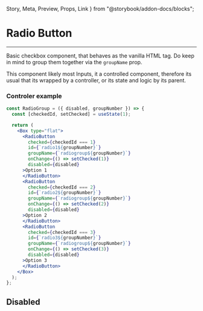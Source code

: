   Story,
  Meta,
  Preview,
  Props,
  Link
} from "@storybook/addon-docs/blocks";

<Meta title='Inputs/Radio Button' component={RadioButton} />

# Radio Button

<hr />

Basic checkbox component, that behaves as the vanilla HTML tag. Do keep in mind to group them together via the ```groupName``` prop.

<Preview withSource="none">
  <Story name="Base">
    <RadioGroup groupNumber={1} />
  </Story>
</Preview>

This component likely most Inputs, it a controlled component, therefore its usual that its wrapped
by a controller, or its state and logic by its parent.

### Controler example

```jsx
const RadioGroup = ({ disabled, groupNumber }) => {
  const [checkedId, setChecked] = useState(1);

  return (
    <Box type="flat">
      <RadioButton
        checked={checkedId === 1}
        id={`radio1${groupNumber}`}
        groupName={`radiogroup${groupNumber}`}
        onChange={() => setChecked(1)}
        disabled={disabled}
      >Option 1
      </RadioButton>
      <RadioButton
        checked={checkedId === 2}
        id={`radio2${groupNumber}`}
        groupName={`radiogroup${groupNumber}`}
        onChange={() => setChecked(2)}
        disabled={disabled}
      >Option 2
      </RadioButton>
      <RadioButton
        checked={checkedId === 3}
        id={`radio3${groupNumber}`}
        groupName={`radiogroup${groupNumber}`}
        onChange={() => setChecked(3)}
        disabled={disabled}
      >Option 3
      </RadioButton>
    </Box>
  );
};
```

## Disabled

<Preview withSource="none">
  <Story name="Disabled">
    <RadioGroup groupNumber={2} disabled />
  </Story>
</Preview>

<Props of={RadioButton} />
